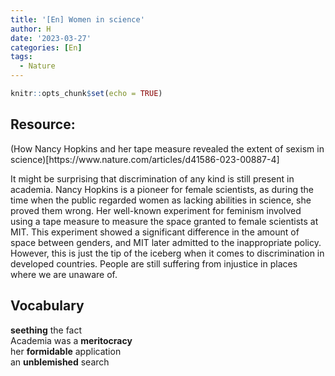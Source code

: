 ```yaml
---
title: '[En] Women in science'
author: H
date: '2023-03-27'
categories: [En]
tags:
  - Nature
---
```


```r
knitr::opts_chunk$set(echo = TRUE)
```

## Resource:

(How Nancy Hopkins and her tape measure revealed the extent of sexism in science)[https://www.nature.com/articles/d41586-023-00887-4]

It might be surprising that discrimination of any kind is still present in academia. Nancy Hopkins is a pioneer for female scientists, as during the time when the public regarded women as lacking abilities in science, she proved them wrong. Her well-known experiment for feminism involved using a tape measure to measure the space granted to female scientists at MIT. This experiment showed a significant difference in the amount of space between genders, and MIT later admitted to the inappropriate policy. However, this is just the tip of the iceberg when it comes to discrimination in developed countries. People are still suffering from injustice in places where we are unaware of.


## Vocabulary 

**seething** the fact <br>
Academia was a **meritocracy** <br>
her **formidable** application  <br>
an **unblemished** search <br>


